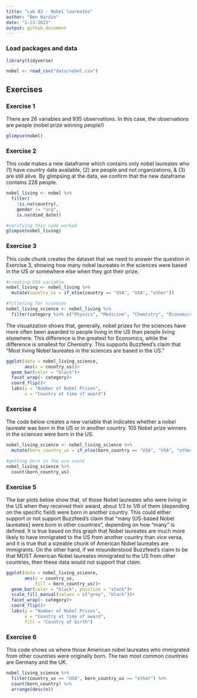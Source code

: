 ```yaml
---
title: "Lab 03 - Nobel laureates"
author: "Ben Hardin"
date: "1-23-2023"
output: github_document
---
```


### Load packages and data

```r
library(tidyverse) 
```

```r
nobel <- read_csv("data/nobel.csv")
```

## Exercises

### Exercise 1

There are 26 variables and 935 observations. In this case, the observations are people (nobel prize winning people!)

```r
glimpse(nobel)
```

### Exercise 2

This code makes a new dataframe which contains only nobel laureates who (1) have country data available, (2) are people and not organizations, & (3) are still alive. By glimpsing at the data, we confirm that the new dataframe contains 228 people.

```r
nobel_living <- nobel %>%
  filter(
    !is.na(country),
    gender != "org",
    is.na(died_date))

#verifying this code worked
glimpse(nobel_living)
```
### Exercise 3

This code chunk creates the dataset that we need to answer the question in Exercise 3, showing how many nobel laureates in the sciences were based in the US or somewhere else when they got their prize.

```r
#creating USA variable
nobel_living <- nobel_living %>%
  mutate(country_us = if_else(country == "USA", "USA", "other"))

#filtering for sciences
nobel_living_science <- nobel_living %>%
  filter(category %in% c("Physics", "Medicine", "Chemistry", "Economics"))
```

The visualization shows that, generally, nobel prizes for the sciences have more often been awarded to people living in the US than people living elsewhere. This difference is the greatest for Economics, while the difference is smallest for Chemistry. This supports Buzzfeed's claim that "Most living Nobel laureates in the sciences are based in the US."

```r
ggplot(data = nobel_living_science,
       aes(x = country_us))+
  geom_bar(color = "black")+
  facet_wrap(~ category)+
  coord_flip()+
  labs(y = "Number of Nobel Prizes",
       x = "Country at time of award")
```
### Exercise 4

The code below creates a new variable that indicates whether a nobel laureate was born in the US or in another country. 105 Nobel prize winners in the sciences were born in the US.

```r
nobel_living_science <- nobel_living_science %>%
  mutate(born_country_us = if_else(born_country == "USA", "USA", "other"))

#getting born in the usa count
nobel_living_science %>%
  count(born_country_us)
```
### Exercise 5

The bar plots below show that, of those Nobel laureates who were living in the US when they received their award, about 1/3 to 1/6 of them (depending on the specific field) were born in another country. This could either support or not support Buzzfeed's claim that "many [US-based Nobel laureates] were born in other countries", depending on how "many" is defined. It is true based on this graph that Nobel laureates are much more likely to have immigrated to the US from another country than vice versa, and it is true that a sizeable chunk of American Nobel laureates are immigrants. On the other hand, if we misunderstood Buzzfeed's claim to be that MOST American Nobel laureates immigrated to the US from other countries, then these data would not support that claim.

```r
ggplot(data = nobel_living_science,
       aes(x = country_us,
           fill = born_country_us))+
  geom_bar(color = "black", position = "stack")+
  scale_fill_manual(values = c("grey", "black"))+
  facet_wrap(~ category)+
  coord_flip()+
  labs(y = "Number of Nobel Prizes",
       x = "Country at time of award",
       fill = "Country of birth")
```


### Exercise 6

This code shows us where those American nobel laureates who immigrated from other countries were originally born. The two most common countries are Germany and the UK.

```r
nobel_living_science %>%
  filter(country_us == "USA", born_country_us == "other") %>%
  count(born_country) %>%
  arrange(desc(n))
```